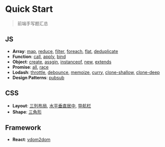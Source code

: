 # Quick Start
> 前端手写题汇总
## JS
- **Array**:
[map](/js/array#map),
[reduce](/js/array#reduce),
[filter](/js/array#filter),
[foreach](/js/array#foreach),
[flat](/js/array#flat),
[deduplicate](/js/array#deduplicate)
- **Function**:
[call](/js/function#call),
[apply](/js/function#apply),
[bind](/js/function#bind)
- **Object**:
[create](/js/object#create),
[assgin](/js/object#assgin),
[instanceof](/js/object#instanceof),
[new](/js/object#new),
[extends](/js/object#extends)
- **Promise**:
[all](/js/promise#all),
[race](/js/promise#race)
- **Lodash**:
[throttle](/js/lodash#throttle),
[debounce](/js/lodash#debounce),
[memoize](/js/lodash#memoize),
[curry](/js/lodash#curry),
[clone-shallow](/js/lodash#clone-shallow),
[clone-deep](/js/lodash#clone-deep)
- **Design Patterns**:
[pubsub](/js/design-patterns#pubsub)

## CSS
- **Layout**:
[三列布局](/css/layout#三列布局),
[水平垂直居中](/css/layout#水平垂直居中),
[导航栏](/css/layout#导航栏)
- **Shape**:
[三角形](/css/shape#三角形)
## Framework
- **React**: [vdom2dom](/framework/react#vdom2dom)